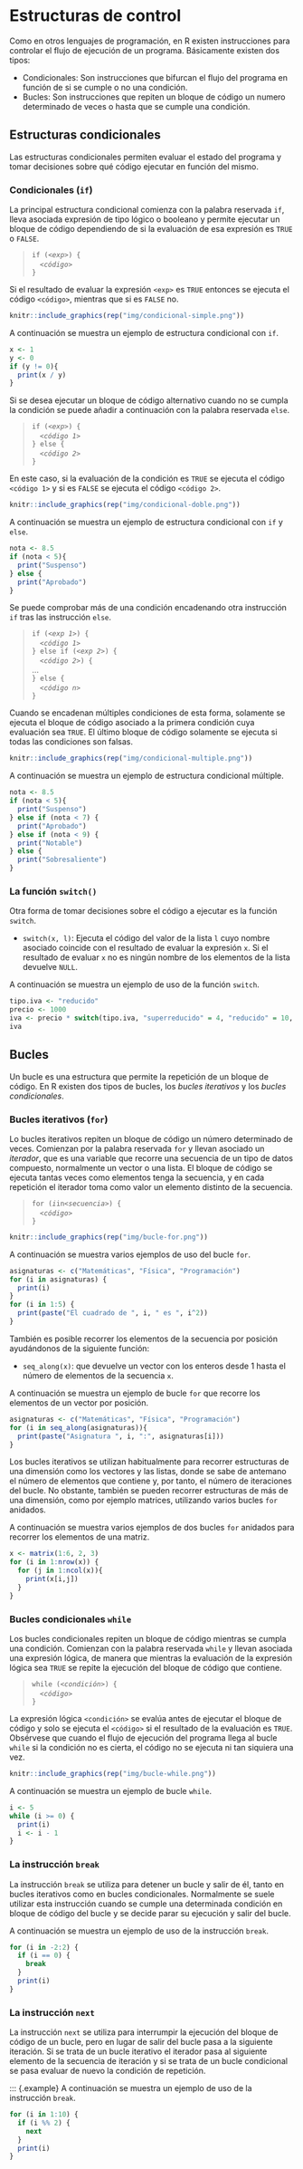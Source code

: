 # Estructuras de control

Como en otros lenguajes de programación, en R existen instrucciones para controlar el flujo de ejecución de un programa. Básicamente existen dos tipos: 

- Condicionales: Son instrucciones que bifurcan el flujo del programa en función de si se cumple o no una condición.
- Bucles: Son instrucciones que repiten un bloque de código un numero determinado de veces o hasta que se cumple una condición. 

## Estructuras condicionales

Las estructuras condicionales permiten evaluar el estado del programa y tomar decisiones sobre qué código ejecutar en función del mismo.

### Condicionales (`if`)

La principal estructura condicional comienza con la palabra reservada `if`, lleva asociada expresión de tipo lógico o booleano y permite ejecutar un bloque de código dependiendo de si la evaluación de esa expresión es `TRUE` o `FALSE`.

> `if (`_`<exp>`_`) {`  
&ensp;&ensp;_`<código>`_  
`}`

Si el resultado de evaluar la expresión `<exp>` es `TRUE` entonces se ejecuta el código `<código>`, mientras que si es `FALSE` no.


```r
knitr::include_graphics(rep("img/condicional-simple.png"))
```

::: {.example}
A continuación se muestra un ejemplo de estructura condicional con `if`.
```r
x <- 1
y <- 0
if (y != 0){
  print(x / y)
}
```
:::

Si se desea ejecutar un bloque de código alternativo cuando no se cumpla la condición se puede añadir a continuación con la palabra reservada `else`.

> `if (`_`<exp>`_`) {`  
&ensp;&ensp;_`<código 1>`_  
`} else {`  
&ensp;&ensp;_`<código 2>`_  
`}`

En este caso, si la evaluación de la condición es `TRUE` se ejecuta el código `<código 1>` y si es `FALSE` se ejecuta el código `<código 2>`.

```r
knitr::include_graphics(rep("img/condicional-doble.png"))
```

::: {.example}
A continuación se muestra un ejemplo de estructura condicional con `if` y `else`.
```r
nota <- 8.5
if (nota < 5){
  print("Suspenso")
} else {
  print("Aprobado")
}
```
:::

Se puede comprobar más de una condición encadenando otra instrucción `if` tras las instrucción `else`. 

> `if (`_`<exp 1>`_`) {`  
&ensp;&ensp;_`<código 1>`_  
`} else if (`_`<exp 2>`_`) {`  
&ensp;&ensp;_`<código 2>`_`) {`  
...  
`} else {`  
&ensp;&ensp;_`<código n>`_  
`}`

Cuando se encadenan múltiples condiciones de esta forma, solamente se ejecuta el bloque de código asociado a la primera condición cuya evaluación sea `TRUE`. El último bloque de código solamente se ejecuta si todas las condiciones son falsas.

```r
knitr::include_graphics(rep("img/condicional-multiple.png"))
```

::: {.example}
A continuación se muestra un ejemplo de estructura condicional múltiple.
```r
nota <- 8.5
if (nota < 5){
  print("Suspenso")
} else if (nota < 7) {
  print("Aprobado")
} else if (nota < 9) {
  print("Notable")
} else {
  print("Sobresaliente")
}
```
:::


### La función `switch()`

Otra forma de tomar decisiones sobre el código a ejecutar es la función `switch`. 

- `switch(x, l)`: Ejecuta el código del valor de la lista `l` cuyo nombre asociado coincide con el resultado de evaluar la expresión `x`. Si el resultado de evaluar `x` no es ningún nombre de los elementos de la lista devuelve `NULL`.

::: {.example}
A continuación se muestra un ejemplo de uso de la función `switch`.
```r
tipo.iva <- "reducido"
precio <- 1000
iva <- precio * switch(tipo.iva, "superreducido" = 4, "reducido" = 10, "normal" = 21) / 100
iva
```
:::


## Bucles

Un bucle es una estructura que permite la repetición de un bloque de código. En R existen dos tipos de bucles, los _bucles iterativos_ y los _bucles condicionales_.

### Bucles iterativos (`for`)

Lo bucles iterativos repiten un bloque de código un número determinado de veces. Comienzan por la palabra reservada `for` y llevan asociado un _iterador_, que es una variable que recorre una secuencia de un tipo de datos compuesto, normalmente un vector o una lista. El bloque de código se ejecuta tantas veces como elementos tenga la secuencia, y en cada repetición el iterador toma como valor un elemento distinto de la secuencia.

> `for (`_`i`_` in `_`<secuencia>`_`) {`  
&ensp;&ensp;_`<código>`_  
`}`

```r
knitr::include_graphics(rep("img/bucle-for.png"))
```

::: {.example}
A continuación se muestra varios ejemplos de uso del bucle `for`.
```r
asignaturas <- c("Matemáticas", "Física", "Programación")
for (i in asignaturas) {
  print(i)
}
for (i in 1:5) {
  print(paste("El cuadrado de ", i, " es ", i^2))
}
```
:::

También es posible recorrer los elementos de la secuencia por posición ayudándonos de la siguiente función:

- `seq_along(x)`: que devuelve un vector con los enteros desde 1 hasta el número de elementos de la secuencia `x`.

::: {.example}
A continuación se muestra un ejemplo de bucle `for` que recorre los elementos de un vector por posición.
```r
asignaturas <- c("Matemáticas", "Física", "Programación")
for (i in seq_along(asignaturas)){
  print(paste("Asignatura ", i, ":", asignaturas[i]))
}
```
:::

Los bucles iterativos se utilizan habitualmente para recorrer estructuras de una dimensión como los vectores y las listas, donde se sabe de antemano el número de elementos que contiene y, por tanto, el número de iteraciones del bucle. No obstante, también se pueden recorrer estructuras de más de una dimensión, como por ejemplo matrices, utilizando varios bucles `for` anidados.

::: {.example}
A continuación se muestra varios ejemplos de dos bucles `for` anidados para recorrer los elementos de una matriz.
```r
x <- matrix(1:6, 2, 3)
for (i in 1:nrow(x)) {
  for (j in 1:ncol(x)){
    print(x[i,j])
  }
}
```
:::

### Bucles condicionales `while`

Los bucles condicionales repiten un bloque de código mientras se cumpla una condición. Comienzan con la palabra reservada `while` y llevan asociada una expresión lógica, de manera que mientras la evaluación de la expresión lógica sea `TRUE` se repite la ejecución del bloque de código que contiene.

> `while (`_`<condición>`_`) {`  
&ensp;&ensp;_`<código>`_  
`}`

La expresión lógica `<condición>` se evalúa antes de ejecutar el bloque de código y solo se ejecuta el `<código>` si el resultado de la evaluación es `TRUE`. Obsérvese que cuando el flujo de ejecución del programa llega al bucle `while` si la condición no es cierta, el código no se ejecuta ni tan siquiera una vez.

```r
knitr::include_graphics(rep("img/bucle-while.png"))
```

::: {.example}
A continuación se muestra un ejemplo de bucle `while`.
```r
i <- 5
while (i >= 0) {
  print(i)
  i <- i - 1
}
```
:::

### La instrucción `break`

La instrucción `break` se utiliza para detener un bucle y salir de él, tanto en bucles iterativos como en bucles condicionales. Normalmente se suele utilizar esta instrucción cuando se cumple una determinada condición en bloque de código del bucle y se decide parar su ejecución y salir del bucle.

::: {.example}
A continuación se muestra un ejemplo de uso de la instrucción `break`.
```r
for (i in -2:2) {
  if (i == 0) {
    break
  } 
  print(i)
}
```
:::

### La instrucción `next`

La instrucción `next` se utiliza para interrumpir la ejecución del bloque de código de un bucle, pero en lugar de salir del bucle pasa a la siguiente iteración. Si se trata de un bucle iterativo el iterador pasa al siguiente elemento de la secuencia de iteración y si se trata de un bucle condicional se pasa evaluar de nuevo la condición de repetición. 

::: {.example}
A continuación se muestra un ejemplo de uso de la instrucción `break`.
```r
for (i in 1:10) {
  if (i %% 2) {
    next
  }
  print(i)
}
```